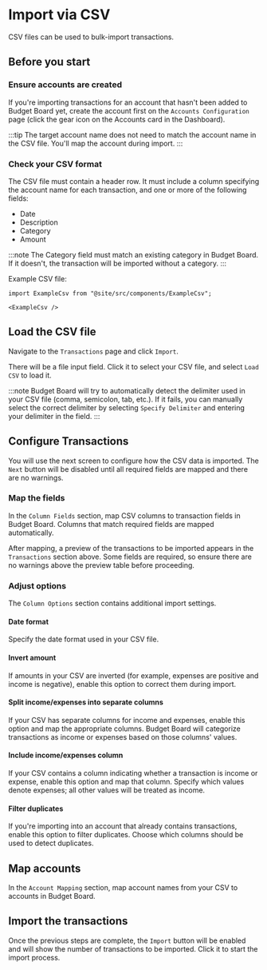 # Import via CSV

CSV files can be used to bulk-import transactions.

## Before you start

### Ensure accounts are created

If you're importing transactions for an account that hasn't been added to Budget Board yet, create the account first on the `Accounts Configuration` page (click the gear icon on the Accounts card in the Dashboard).

:::tip
The target account name does not need to match the account name in the CSV file. You'll map the account during import.
:::

### Check your CSV format

The CSV file must contain a header row. It must include a column specifying the account name for each transaction, and one or more of the following fields:

- Date
- Description
- Category
- Amount

:::note
The Category field must match an existing category in Budget Board. If it doesn't, the transaction will be imported without a category.
:::

Example CSV file:

```mdx-code-block
import ExampleCsv from "@site/src/components/ExampleCsv";

<ExampleCsv />
```

## Load the CSV file

Navigate to the `Transactions` page and click `Import`.

There will be a file input field. Click it to select your CSV file, and select `Load CSV` to load it.

:::note
Budget Board will try to automatically detect the delimiter used in your CSV file (comma, semicolon, tab, etc.). If it fails, you can manually select the correct delimiter by selecting `Specify Delimiter` and entering your delimiter in the field.
:::

## Configure Transactions

You will use the next screen to configure how the CSV data is imported. The `Next` button will be disabled until all required fields are mapped and there are no warnings.

### Map the fields

In the `Column Fields` section, map CSV columns to transaction fields in Budget Board. Columns that match required fields are mapped automatically.

After mapping, a preview of the transactions to be imported appears in the `Transactions` section above. Some fields are required, so ensure there are no warnings above the preview table before proceeding.

### Adjust options

The `Column Options` section contains additional import settings.

#### Date format

Specify the date format used in your CSV file.

#### Invert amount

If amounts in your CSV are inverted (for example, expenses are positive and income is negative), enable this option to correct them during import.

#### Split income/expenses into separate columns

If your CSV has separate columns for income and expenses, enable this option and map the appropriate columns. Budget Board will categorize transactions as income or expenses based on those columns' values.

#### Include income/expenses column

If your CSV contains a column indicating whether a transaction is income or expense, enable this option and map that column. Specify which values denote expenses; all other values will be treated as income.

#### Filter duplicates

If you're importing into an account that already contains transactions, enable this option to filter duplicates. Choose which columns should be used to detect duplicates.

## Map accounts

In the `Account Mapping` section, map account names from your CSV to accounts in Budget Board.

## Import the transactions

Once the previous steps are complete, the `Import` button will be enabled and will show the number of transactions to be imported. Click it to start the import process.
